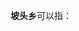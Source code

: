 '''坡头乡'''可以指：
{{PRC admin/disambig|14/10/32/203/000|41/12/21/208/000|53/25/24/203/000|62/29/21/213/000}}
{{disambig|cat=三字中国乡名消歧义}}